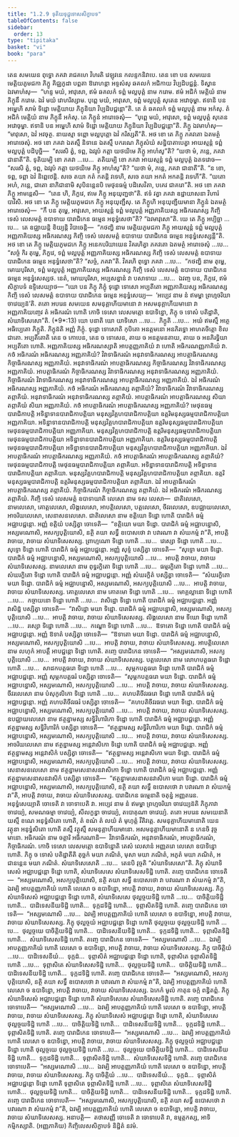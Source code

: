 ```yaml
---
title: "1.2.9 ទុតិយទុដ្ឋទោសសិក្ខាបទ"
tableOfContents: false
sidebar:
  order: 13
type: "tipitaka"
basket: "vi"
book: "para"
---
```



<DynamicBreadcrumb />

<Division number="391" book="para">

<Paragraph number="1626" book="para">
តេន សមយេន ពុទ្ធោ ភគវា រាជគហេ វិហរតិ វេឡុវនេ កលន្ទកនិវាបេ. តេន ខោ បន សមយេន មេត្តិយភូមជកា ភិក្ខូ គិជ្ឈកូដា បព្ពតា ឱរោហន្តា អទ្ទសំសុ ឆគលកំ អជិកាយ វិប្បដិបជ្ជន្តំ. ទិស្វាន ឯវមាហំសុ—  “ហន្ទ មយំ, អាវុសោ, ឥមំ ឆគលកំ ទព្ពំ មល្លបុត្តំ នាម ករោម. ឥមំ អជិកំ មេត្តិយំ នាម ភិក្ខុនឹ ករោម. ឯវំ មយំ វោហរិស្សាម. បុព្ពេ មយំ, អាវុសោ, ទព្ពំ មល្លបុត្តំ សុតេន អវោចុម្ហា. ឥទានិ បន អម្ហេហិ សាមំ ទិដ្ឋោ មេត្តិយាយ ភិក្ខុនិយា វិប្បដិបជ្ជន្តោ”តិ. តេ តំ ឆគលកំ ទព្ពំ មល្លបុត្តំ នាម អកំសុ. តំ អជិកំ មេត្តិយំ នាម ភិក្ខុនឹ អកំសុ. តេ ភិក្ខូនំ អារោចេសុំ—  “បុព្ពេ មយំ, អាវុសោ, ទព្ពំ មល្លបុត្តំ សុតេន អវោចុម្ហា. ឥទានិ បន អម្ហេហិ សាមំ ទិដ្ឋោ មេត្តិយាយ ភិក្ខុនិយា វិប្បដិបជ្ជន្តោ”តិ. ភិក្ខូ ឯវមាហំសុ—  “មាវុសោ, ឯវំ អវចុត្ថ. នាយស្មា ទព្ពោ មល្លបុត្តោ ឯវំ ករិស្សតី”តិ.
</Paragraph>

<Paragraph number="1627" book="para">
អថ ខោ តេ ភិក្ខូ ភគវតោ ឯតមត្ថំ អារោចេសុំ. អថ ខោ ភគវា ឯតស្មឹ និទានេ ឯតស្មឹ បករណេ ភិក្ខុសំឃំ សន្និបាតាបេត្វា អាយស្មន្តំ ទព្ពំ មល្លបុត្តំ បដិបុច្ឆិ—  “សរសិ ត្វំ, ទព្ព, ឯវរូបំ កត្តា យថយិមេ ភិក្ខូ អាហំសូ”តិ? “យថា មំ, ភន្តេ, ភគវា ជានាតី”តិ. ទុតិយម្បិ ខោ ភគវា …បេ…  តតិយម្បិ ខោ ភគវា អាយស្មន្តំ ទព្ពំ មល្លបុត្តំ ឯតទវោច—  “សរសិ ត្វំ, ទព្ព, ឯវរូបំ កត្តា យថយិមេ ភិក្ខូ អាហំសូ”តិ? “យថា មំ, ភន្តេ, ភគវា ជានាតី”តិ. “ន ខោ, ទព្ព, ទព្ពា ឯវំ និព្ពេឋេន្តិ. សចេ តយា កតំ កតន្តិ វទេហិ, សចេ តយា អកតំ អកតន្តិ វទេហី”តិ. “យតោ អហំ, ភន្តេ, ជាតោ នាភិជានាមិ សុបិនន្តេនបិ មេថុនធម្មំ បដិសេវិតា, បគេវ ជាគរោ”តិ. អថ ខោ ភគវា ភិក្ខូ អាមន្តេសិ—  “តេន ហិ, ភិក្ខវេ, ឥមេ ភិក្ខូ អនុយុញ្ជថា”តិ. ឥទំ វត្វា ភគវា ឧដ្ឋាយាសនា វិហារំ បាវិសិ.
</Paragraph>

<Paragraph number="1628" book="para">
អថ ខោ តេ ភិក្ខូ មេត្តិយភូមជកេ ភិក្ខូ អនុយុញ្ជឹសុ. តេ ភិក្ខូហិ អនុយុញ្ជីយមានា ភិក្ខូនំ ឯតមត្ថំ អារោចេសុំ—  “កឹ បន តុម្ហេ, អាវុសោ, អាយស្មន្តំ ទព្ពំ មល្លបុត្តំ អញ្ញភាគិយស្ស អធិករណស្ស កិញ្ចិ ទេសំ លេសមត្តំ ឧបាទាយ បារាជិកេន ធម្មេន អនុទ្ធំសេថា”តិ? “ឯវមាវុសោ”តិ. យេ តេ ភិក្ខូ អប្បិច្ឆា …បេ…  តេ ឧជ្ឈាយន្តិ ខិយ្យន្តិ វិបាចេន្តិ—  “កថញ្ហិ នាម មេត្តិយភូមជកា ភិក្ខូ អាយស្មន្តំ ទព្ពំ មល្លបុត្តំ អញ្ញភាគិយស្ស អធិករណស្ស កិញ្ចិ ទេសំ លេសមត្តំ ឧបាទាយ បារាជិកេន ធម្មេន អនុទ្ធំសេស្សន្តី”តិ.
</Paragraph>

<Paragraph number="1629" book="para">
អថ ខោ តេ ភិក្ខូ មេត្តិយភូមជកេ ភិក្ខូ អនេកបរិយាយេន វិគរហិត្វា ភគវតោ ឯតមត្ថំ អារោចេសុំ …បេ…  “សច្ចំ កិរ តុម្ហេ, ភិក្ខវេ, ទព្ពំ មល្លបុត្តំ អញ្ញភាគិយស្ស អធិករណស្ស កិញ្ចិ ទេសំ លេសមត្តំ ឧបាទាយ បារាជិកេន ធម្មេន អនុទ្ធំសេថា”តិ? “សច្ចំ, ភគវា”តិ. វិគរហិ ពុទ្ធោ ភគវា …បេ…  “កថញ្ហិ នាម តុម្ហេ, មោឃបុរិសា, ទព្ពំ មល្លបុត្តំ អញ្ញភាគិយស្ស អធិករណស្ស កិញ្ចិ ទេសំ លេសមត្តំ ឧបាទាយ បារាជិកេន ធម្មេន អនុទ្ធំសេស្សថ. នេតំ, មោឃបុរិសា, អប្បសន្នានំ វា បសាទាយ …បេ…  ឯវញ្ច បន, ភិក្ខវេ, ឥមំ សិក្ខាបទំ ឧទ្ទិសេយ្យាថ—
</Paragraph>

</Division>
<Division number="392" book="para">

<Paragraph number="1630" book="para">
<Emphasis>“យោ បន ភិក្ខុ ភិក្ខុំ ទុដ្ឋោ ទោសោ អប្បតីតោ អញ្ញភាគិយស្ស អធិករណស្ស កិញ្ចិ ទេសំ លេសមត្តំ ឧបាទាយ បារាជិកេន ធម្មេន អនុទ្ធំសេយ្យ—  ‘អប្បេវ នាម នំ ឥមម្ហា ព្រហ្មចរិយា ចាវេយ្យន៑’តិ. តតោ អបរេន សមយេន សមនុគ្គាហីយមានោ វា អសមនុគ្គាហីយមានោ វា អញ្ញភាគិយញ្ចេវ តំ អធិករណំ ហោតិ កោចិ ទេសោ លេសមត្តោ ឧបាទិន្នោ, ភិក្ខុ ច ទោសំ បតិដ្ឋាតិ, សំឃាទិសេសោ”</Emphasis>តិ. (*9*:<Emphasis>13</Emphasis>)
</Paragraph>

</Division>
<Division number="393" book="para">

<Paragraph number="1631" book="para">
<Emphasis>យោ បនា</Emphasis>តិ យោ យាទិសោ …បេ…  <Emphasis>ភិក្ខូ</Emphasis>តិ …បេ…  អយំ ឥមស្មឹ អត្ថេ អធិប្បេតោ ភិក្ខូតិ.
</Paragraph>

<Paragraph number="1632" book="para">
<Emphasis>ភិក្ខុន៑</Emphasis>តិ អញ្ញំ ភិក្ខុំ.
</Paragraph>

<Paragraph number="1633" book="para">
<Emphasis>ទុដ្ឋោ ទោសោ</Emphasis>តិ កុបិតោ អនត្តមនោ អនភិរទ្ធោ អាហតចិត្តោ ខិលជាតោ.
</Paragraph>

<Paragraph number="1634" book="para">
<Emphasis>អប្បតីតោ</Emphasis>តិ តេន ច កោបេន, តេន ច ទោសេន, តាយ ច អនត្តមនតាយ, តាយ ច អនភិរទ្ធិយា អប្បតីតោ ហោតិ.
</Paragraph>

<Paragraph number="1635" book="para">
<Emphasis>អញ្ញភាគិយស្ស អធិករណស្សា</Emphasis>តិ អាបត្តញ្ញភាគិយំ វា ហោតិ អធិករណញ្ញភាគិយំ វា. កថំ អធិករណំ អធិករណស្ស អញ្ញភាគិយំ? វិវាទាធិករណំ អនុវាទាធិករណស្ស អាបត្តាធិករណស្ស កិច្ចាធិករណស្ស អញ្ញភាគិយំ. អនុវាទាធិករណំ អាបត្តាធិករណស្ស កិច្ចាធិករណស្ស វិវាទាធិករណស្ស អញ្ញភាគិយំ. អាបត្តាធិករណំ កិច្ចាធិករណស្ស វិវាទាធិករណស្ស អនុវាទាធិករណស្ស អញ្ញភាគិយំ. កិច្ចាធិករណំ វិវាទាធិករណស្ស អនុវាទាធិករណស្ស អាបត្តាធិករណស្ស អញ្ញភាគិយំ. ឯវំ អធិករណំ អធិករណស្ស អញ្ញភាគិយំ.
</Paragraph>

<Paragraph number="1636" book="para">
កថំ អធិករណំ អធិករណស្ស តព្ភាគិយំ? វិវាទាធិករណំ វិវាទាធិករណស្ស តព្ភាគិយំ. អនុវាទាធិករណំ អនុវាទាធិករណស្ស តព្ភាគិយំ. អាបត្តាធិករណំ អាបត្តាធិករណស្ស សិយា តព្ភាគិយំ សិយា អញ្ញភាគិយំ.
</Paragraph>

<Paragraph number="1637" book="para">
កថំ អាបត្តាធិករណំ អាបត្តាធិករណស្ស អញ្ញភាគិយំ? មេថុនធម្មបារាជិកាបត្តិ អទិន្នាទានបារាជិកាបត្តិយា មនុស្សវិគ្គហបារាជិកាបត្តិយា ឧត្តរិមនុស្សធម្មបារាជិកាបត្តិយា អញ្ញភាគិយា. អទិន្នាទានបារាជិកាបត្តិ មនុស្សវិគ្គហបារាជិកាបត្តិយា ឧត្តរិមនុស្សធម្មបារាជិកាបត្តិយា មេថុនធម្មបារាជិកាបត្តិយា អញ្ញភាគិយា. មនុស្សវិគ្គហបារាជិកាបត្តិ ឧត្តរិមនុស្សធម្មបារាជិកាបត្តិយា មេថុនធម្មបារាជិកាបត្តិយា អទិន្នាទានបារាជិកាបត្តិយា អញ្ញភាគិយា. ឧត្តរិមនុស្សធម្មបារាជិកាបត្តិ មេថុនធម្មបារាជិកាបត្តិយា អទិន្នាទានបារាជិកាបត្តិយា មនុស្សវិគ្គហបារាជិកាបត្តិយា អញ្ញភាគិយា. ឯវំ អាបត្តាធិករណំ អាបត្តាធិករណស្ស អញ្ញភាគិយំ.
</Paragraph>

<Paragraph number="1638" book="para">
កថំ អាបត្តាធិករណំ អាបត្តាធិករណស្ស តព្ភាគិយំ? មេថុនធម្មបារាជិកាបត្តិ មេថុនធម្មបារាជិកាបត្តិយា តព្ភាគិយា. អទិន្នាទានបារាជិកាបត្តិ អទិន្នាទានបារាជិកាបត្តិយា តព្ភាគិយា. មនុស្សវិគ្គហបារាជិកាបត្តិ មនុស្សវិគ្គហបារាជិកាបត្តិយា តព្ភាគិយា. ឧត្តរិមនុស្សធម្មបារាជិកាបត្តិ ឧត្តរិមនុស្សធម្មបារាជិកាបត្តិយា តព្ភាគិយា. ឯវំ អាបត្តាធិករណំ អាបត្តាធិករណស្ស តព្ភាគិយំ.
</Paragraph>

<Paragraph number="1639" book="para">
កិច្ចាធិករណំ កិច្ចាធិករណស្ស តព្ភាគិយំ. ឯវំ អធិករណំ អធិករណស្ស តព្ភាគិយំ.
</Paragraph>

</Division>
<Division number="394" book="para">

<Paragraph number="1640" book="para">
<Emphasis>កិញ្ចិ ទេសំ លេសមត្តំ ឧបាទាយា</Emphasis>តិ លេសោ នាម ទស លេសា—  ជាតិលេសោ, នាមលេសោ, គោត្តលេសោ, លិង្គលេសោ, អាបត្តិលេសោ, បត្តលេសោ, ចីវរលេសោ, ឧបជ្ឈាយលេសោ, អាចរិយលេសោ, សេនាសនលេសោ.
</Paragraph>

</Division>
<Division number="395" book="para">

<Paragraph number="1641" book="para">
<Emphasis>ជាតិលេសោ</Emphasis> នាម ខត្តិយោ ទិដ្ឋោ ហោតិ បារាជិកំ ធម្មំ អជ្ឈាបជ្ជន្តោ. អញ្ញំ ខត្តិយំ បស្សិត្វា ចោទេតិ—  “ខត្តិយោ មយា ទិដ្ឋោ. បារាជិកំ ធម្មំ អជ្ឈាបន្នោសិ, អស្សមណោសិ, អសក្យបុត្តិយោសិ, នត្ថិ តយា សទ្ធឹ ឧបោសថោ វា បវារណា វា សំឃកម្មំ វា”តិ, អាបត្តិ វាចាយ, វាចាយ សំឃាទិសេសស្ស.
</Paragraph>

<Paragraph number="1642" book="para">
ព្រាហ្មណោ ទិដ្ឋោ ហោតិ …បេ…  វេស្សោ ទិដ្ឋោ ហោតិ …បេ…  សុទ្ទោ ទិដ្ឋោ ហោតិ បារាជិកំ ធម្មំ អជ្ឈាបជ្ជន្តោ. អញ្ញំ សុទ្ទំ បស្សិត្វា ចោទេតិ—  “សុទ្ទោ មយា ទិដ្ឋោ. បារាជិកំ ធម្មំ អជ្ឈាបន្នោសិ, អស្សមណោសិ, អសក្យបុត្តិយោសិ …បេ…  អាបត្តិ វាចាយ, វាចាយ សំឃាទិសេសស្ស.
</Paragraph>

</Division>
<Division number="396" book="para">

<Paragraph number="1643" book="para">
<Emphasis>នាមលេសោ</Emphasis> នាម ពុទ្ធរក្ខិតោ ទិដ្ឋោ ហោតិ …បេ…  ធម្មរក្ខិតោ ទិដ្ឋោ ហោតិ …បេ…  សំឃរក្ខិតោ ទិដ្ឋោ ហោតិ បារាជិកំ ធម្មំ អជ្ឈាបជ្ជន្តោ. អញ្ញំ សំឃរក្ខិតំ បស្សិត្វា ចោទេតិ—  “សំឃរក្ខិតោ មយា ទិដ្ឋោ. បារាជិកំ ធម្មំ អជ្ឈាបន្នោសិ, អស្សមណោសិ, អសក្យបុត្តិយោសិ …បេ…  អាបត្តិ វាចាយ, វាចាយ សំឃាទិសេសស្ស.
</Paragraph>

</Division>
<Division number="397" book="para">

<Paragraph number="1644" book="para">
<Emphasis>គោត្តលេសោ</Emphasis> នាម គោតមោ ទិដ្ឋោ ហោតិ …បេ…  មោគ្គល្លានោ ទិដ្ឋោ ហោតិ …បេ…  កច្ចាយនោ ទិដ្ឋោ ហោតិ …បេ…  វាសិដ្ឋោ ទិដ្ឋោ ហោតិ បារាជិកំ ធម្មំ អជ្ឈាបជ្ជន្តោ. អញ្ញំ វាសិដ្ឋំ បស្សិត្វា ចោទេតិ—  “វាសិដ្ឋោ មយា ទិដ្ឋោ. បារាជិកំ ធម្មំ អជ្ឈាបន្នោសិ, អស្សមណោសិ, អសក្យបុត្តិយោសិ …បេ…  អាបត្តិ វាចាយ, វាចាយ សំឃាទិសេសស្ស.
</Paragraph>

</Division>
<Division number="398" book="para">

<Paragraph number="1645" book="para">
<Emphasis>លិង្គលេសោ</Emphasis> នាម ទីឃោ ទិដ្ឋោ ហោតិ …បេ…  រស្សោ ទិដ្ឋោ ហោតិ …បេ…  កណ្ហោ ទិដ្ឋោ ហោតិ …បេ…  ឱទាតោ ទិដ្ឋោ ហោតិ បារាជិកំ ធម្មំ អជ្ឈាបជ្ជន្តោ. អញ្ញំ ឱទាតំ បស្សិត្វា ចោទេតិ—  “ឱទាតោ មយា ទិដ្ឋោ. បារាជិកំ ធម្មំ អជ្ឈាបន្នោសិ, អស្សមណោសិ, អសក្យបុត្តិយោសិ …បេ…  អាបត្តិ វាចាយ, វាចាយ សំឃាទិសេសស្ស.
</Paragraph>

</Division>
<Division number="399" book="para">

<Paragraph number="1646" book="para">
<Emphasis>អាបត្តិលេសោ</Emphasis> នាម លហុកំ អាបត្តឹ អាបជ្ជន្តោ ទិដ្ឋោ ហោតិ. តញ្ចេ បារាជិកេន ចោទេតិ—  “អស្សមណោសិ, អសក្យបុត្តិយោសិ …បេ…  អាបត្តិ វាចាយ, វាចាយ សំឃាទិសេសស្ស.
</Paragraph>

</Division>
<Division number="400" book="para">

<Paragraph number="1647" book="para">
<Emphasis>បត្តលេសោ</Emphasis> នាម លោហបត្តធរោ ទិដ្ឋោ ហោតិ …បេ…  សាដកបត្តធរោ ទិដ្ឋោ ហោតិ …បេ…  សុម្ភកបត្តធរោ ទិដ្ឋោ ហោតិ បារាជិកំ ធម្មំ អជ្ឈាបជ្ជន្តោ. អញ្ញំ សុម្ភកបត្តធរំ បស្សិត្វា ចោទេតិ—  “សុម្ភកបត្តធរោ មយា ទិដ្ឋោ. បារាជិកំ ធម្មំ អជ្ឈាបន្នោសិ, អស្សមណោសិ, អសក្យបុត្តិយោសិ …បេ…  អាបត្តិ វាចាយ, វាចាយ សំឃាទិសេសស្ស.
</Paragraph>

</Division>
<Division number="401" book="para">

<Paragraph number="1648" book="para">
<Emphasis>ចីវរលេសោ</Emphasis> នាម បំសុកូលិកោ ទិដ្ឋោ ហោតិ …បេ…  គហបតិចីវរធរោ ទិដ្ឋោ ហោតិ បារាជិកំ ធម្មំ អជ្ឈាបជ្ជន្តោ. អញ្ញំ គហបតិចីវរធរំ បស្សិត្វា ចោទេតិ—  “គហបតិចីវរធរោ មយា ទិដ្ឋោ. បារាជិកំ ធម្មំ អជ្ឈាបន្នោសិ, អស្សមណោសិ, អសក្យបុត្តិយោសិ …បេ…  អាបត្តិ វាចាយ, វាចាយ សំឃាទិសេសស្ស.
</Paragraph>

</Division>
<Division number="402" book="para">

<Paragraph number="1649" book="para">
<Emphasis>ឧបជ្ឈាយលេសោ</Emphasis> នាម ឥត្ថន្នាមស្ស សទ្ធិវិហារិកោ ទិដ្ឋោ ហោតិ បារាជិកំ ធម្មំ អជ្ឈាបជ្ជន្តោ. អញ្ញំ ឥត្ថន្នាមស្ស សទ្ធិវិហារិកំ បស្សិត្វា ចោទេតិ—  “ឥត្ថន្នាមស្ស សទ្ធិវិហារិកោ មយា ទិដ្ឋោ. បារាជិកំ ធម្មំ អជ្ឈាបន្នោសិ, អស្សមណោសិ, អសក្យបុត្តិយោសិ …បេ…  អាបត្តិ វាចាយ, វាចាយ សំឃាទិសេសស្ស.
</Paragraph>

</Division>
<Division number="403" book="para">

<Paragraph number="1650" book="para">
<Emphasis>អាចរិយលេសោ</Emphasis> នាម ឥត្ថន្នាមស្ស អន្តេវាសិកោ ទិដ្ឋោ ហោតិ បារាជិកំ ធម្មំ អជ្ឈាបជ្ជន្តោ. អញ្ញំ ឥត្ថន្នាមស្ស អន្តេវាសិកំ បស្សិត្វា ចោទេតិ—  “ឥត្ថន្នាមស្ស អន្តេវាសិកោ មយា ទិដ្ឋោ. បារាជិកំ ធម្មំ អជ្ឈាបន្នោសិ, អស្សមណោសិ, អសក្យបុត្តិយោសិ …បេ…  អាបត្តិ វាចាយ, វាចាយ សំឃាទិសេសស្ស.
</Paragraph>

</Division>
<Division number="404" book="para">

<Paragraph number="1651" book="para">
<Emphasis>សេនាសនលេសោ</Emphasis> នាម ឥត្ថន្នាមសេនាសនវាសិកោ ទិដ្ឋោ ហោតិ បារាជិកំ ធម្មំ អជ្ឈាបជ្ជន្តោ. អញ្ញំ ឥត្ថន្នាមសេនាសនវាសិកំ បស្សិត្វា ចោទេតិ—  “ឥត្ថន្នាមសេនាសនវាសិកោ មយា ទិដ្ឋោ. បារាជិកំ ធម្មំ អជ្ឈាបន្នោសិ, អស្សមណោសិ, អសក្យបុត្តិយោសិ, នត្ថិ តយា សទ្ធឹ ឧបោសថោ វា បវារណា វា សំឃកម្មំ វា”តិ, អាបត្តិ វាចាយ, វាចាយ សំឃាទិសេសស្ស.
</Paragraph>

</Division>
<Division number="405" book="para">

<Paragraph number="1652" book="para">
<Emphasis>បារាជិកេន ធម្មេនា</Emphasis>តិ ចតុន្នំ អញ្ញតរេន.
</Paragraph>

<Paragraph number="1653" book="para">
<Emphasis>អនុទ្ធំសេយ្យា</Emphasis>តិ ចោទេតិ វា ចោទាបេតិ វា.
</Paragraph>

<Paragraph number="1654" book="para">
<Emphasis>អប្បេវ នាម នំ ឥមម្ហា ព្រហ្មចរិយា ចាវេយ្យន៑</Emphasis>តិ ភិក្ខុភាវា ចាវេយ្យំ, សមណធម្មា ចាវេយ្យំ, សីលក្ខន្ធា ចាវេយ្យំ, តបោគុណា ចាវេយ្យំ.
</Paragraph>

<Paragraph number="1655" book="para">
<Emphasis>តតោ អបរេន សមយេនា</Emphasis>តិ យស្មឹ ខណេ អនុទ្ធំសិតោ ហោតិ, តំ ខណំ តំ លយំ តំ មុហុត្តំ វីតិវត្តេ.
</Paragraph>

<Paragraph number="1656" book="para">
<Emphasis>សមនុគ្គាហីយមានោ</Emphasis>តិ យេន វត្ថុនា អនុទ្ធំសិតោ ហោតិ តស្មឹ វត្ថុស្មឹ សមនុគ្គាហីយមានោ.
</Paragraph>

<Paragraph number="1657" book="para">
<Emphasis>អសមនុគ្គាហីយមានោ</Emphasis>តិ ន កេនចិ វុច្ចមានោ.
</Paragraph>

<Paragraph number="1658" book="para">
<Emphasis>អធិករណំ</Emphasis> នាម ចត្តារិ អធិករណានិ—  វិវាទាធិករណំ, អនុវាទាធិករណំ, អាបត្តាធិករណំ, កិច្ចាធិករណំ.
</Paragraph>

<Paragraph number="1659" book="para">
<Emphasis>កោចិ ទេសោ លេសមត្តោ ឧបាទិន្នោ</Emphasis>តិ តេសំ លេសានំ អញ្ញតរោ លេសោ ឧបាទិន្នោ ហោតិ.
</Paragraph>

<Paragraph number="1660" book="para">
<Emphasis>ភិក្ខុ ច ទោសំ បតិដ្ឋាតី</Emphasis>តិ តុច្ឆកំ មយា ភណិតំ, មុសា មយា ភណិតំ, អភូតំ មយា ភណិតំ, អជានន្តេន មយា ភណិតំ.
</Paragraph>

<Paragraph number="1661" book="para">
<Emphasis>សំឃាទិសេសោ</Emphasis>តិ …បេ…  តេនបិ វុច្ចតិ “សំឃាទិសេសោ”តិ.
</Paragraph>

</Division>
<Division number="406" book="para">

<Paragraph number="1662" book="para">
ភិក្ខុ សំឃាទិសេសំ អជ្ឈាបជ្ជន្តោ ទិដ្ឋោ ហោតិ, សំឃាទិសេសេ សំឃាទិសេសទិដ្ឋិ ហោតិ. តញ្ចេ បារាជិកេន ចោទេតិ—  “អស្សមណោសិ, អសក្យបុត្តិយោសិ, នត្ថិ តយា សទ្ធឹ ឧបោសថោ វា បវារណា វា សំឃកម្មំ វា”តិ, ឯវម្បិ អាបត្តញ្ញភាគិយំ ហោតិ លេសោ ច ឧបាទិន្នោ, អាបត្តិ វាចាយ, វាចាយ សំឃាទិសេសស្ស.
</Paragraph>

<Paragraph number="1663" book="para">
ភិក្ខុ សំឃាទិសេសំ អជ្ឈាបជ្ជន្តោ ទិដ្ឋោ ហោតិ, សំឃាទិសេសេ ថុល្លច្ចយទិដ្ឋិ ហោតិ …បេ…  បាចិត្តិយទិដ្ឋិ ហោតិ…  បាដិទេសនីយទិដ្ឋិ ហោតិ…  ទុក្កដទិដ្ឋិ ហោតិ…  ទុព្ភាសិតទិដ្ឋិ ហោតិ. តញ្ចេ បារាជិកេន ចោទេតិ—  “អស្សមណោសិ …បេ…  ឯវម្បិ អាបត្តញ្ញភាគិយំ ហោតិ លេសោ ច ឧបាទិន្នោ, អាបត្តិ វាចាយ, វាចាយ សំឃាទិសេសស្ស.
</Paragraph>

<Paragraph number="1664" book="para">
ភិក្ខុ ថុល្លច្ចយំ អជ្ឈាបជ្ជន្តោ ទិដ្ឋោ ហោតិ ថុល្លច្ចយេ ថុល្លច្ចយទិដ្ឋិ ហោតិ …បេ…  ថុល្លច្ចយេ បាចិត្តិយទិដ្ឋិ ហោតិ…  បាដិទេសនីយទិដ្ឋិ ហោតិ…  ទុក្កដទិដ្ឋិ ហោតិ…  ទុព្ភាសិតទិដ្ឋិ ហោតិ…  សំឃាទិសេសទិដ្ឋិ ហោតិ. តញ្ចេ បារាជិកេន ចោទេតិ—  “អស្សមណោសិ …បេ…  ឯវម្បិ អាបត្តញ្ញភាគិយំ ហោតិ លេសោ ច ឧបាទិន្នោ, អាបត្តិ វាចាយ, វាចាយ សំឃាទិសេសស្ស.
</Paragraph>

<Paragraph number="1665" book="para">
ភិក្ខុ បាចិត្តិយំ …បេ…  បាដិទេសនីយំ…  ទុក្កដំ…  ទុព្ភាសិតំ អជ្ឈាបជ្ជន្តោ ទិដ្ឋោ ហោតិ, ទុព្ភាសិតេ ទុព្ភាសិតទិដ្ឋិ ហោតិ …បេ…  ទុព្ភាសិតេ សំឃាទិសេសទិដ្ឋិ ហោតិ…  ថុល្លច្ចយទិដ្ឋិ ហោតិ…  បាចិត្តិយទិដ្ឋិ ហោតិ…  បាដិទេសនីយទិដ្ឋិ ហោតិ…  ទុក្កដទិដ្ឋិ ហោតិ. តញ្ចេ បារាជិកេន ចោទេតិ—  “អស្សមណោសិ, អសក្យបុត្តិយោសិ, នត្ថិ តយា សទ្ធឹ ឧបោសថោ វា បវារណា វា សំឃកម្មំ វា”តិ, ឯវម្បិ អាបត្តញ្ញភាគិយំ ហោតិ លេសោ ច ឧបាទិន្នោ, អាបត្តិ វាចាយ, វាចាយ សំឃាទិសេសស្ស.

</Paragraph>
</Division>

<Paragraph number="1666" type="center" book="para">
ឯកេកំ មូលំ កាតុន ចក្កំ ពន្ធិតព្ពំ.


</Paragraph>

<Division number="407" book="para">

<Paragraph number="1667" book="para">
ភិក្ខុ សំឃាទិសេសំ អជ្ឈាបជ្ជន្តោ ទិដ្ឋោ ហោតិ សំឃាទិសេសេ សំឃាទិសេសទិដ្ឋិ ហោតិ. តញ្ចេ បារាជិកេន ចោទាបេតិ—  “អស្សមណោសិ …បេ…  ឯវម្បិ អាបត្តញ្ញភាគិយំ ហោតិ លេសោ ច ឧបាទិន្នោ, អាបត្តិ វាចាយ, វាចាយ សំឃាទិសេសស្ស.
</Paragraph>

<Paragraph number="1668" book="para">
ភិក្ខុ សំឃាទិសេសំ អជ្ឈាបជ្ជន្តោ ទិដ្ឋោ ហោតិ, សំឃាទិសេសេ ថុល្លច្ចយទិដ្ឋិ ហោតិ …បេ…  បាចិត្តិយទិដ្ឋិ ហោតិ…  បាដិទេសនីយទិដ្ឋិ ហោតិ…  ទុក្កដទិដ្ឋិ ហោតិ…  ទុព្ភាសិតទិដ្ឋិ ហោតិ. តញ្ចេ បារាជិកេន ចោទាបេតិ—  “អស្សមណោសិ …បេ…  ឯវម្បិ អាបត្តញ្ញភាគិយំ ហោតិ លេសោ ច ឧបាទិន្នោ, អាបត្តិ វាចាយ, វាចាយ សំឃាទិសេសស្ស.
</Paragraph>

<Paragraph number="1669" book="para">
ភិក្ខុ ថុល្លច្ចយំ អជ្ឈាបជ្ជន្តោ ទិដ្ឋោ ហោតិ ថុល្លច្ចយេ ថុល្លច្ចយទិដ្ឋិ ហោតិ …បេ…  ថុល្លច្ចយេ បាចិត្តិយទិដ្ឋិ ហោតិ…  បាដិទេសនីយទិដ្ឋិ ហោតិ…  ទុក្កដទិដ្ឋិ ហោតិ…  ទុព្ភាសិតទិដ្ឋិ ហោតិ…  សំឃាទិសេសទិដ្ឋិ ហោតិ. តញ្ចេ បារាជិកេន ចោទាបេតិ—  “អស្សមណោសិ …បេ…  ឯវម្បិ អាបត្តញ្ញភាគិយំ ហោតិ លេសោ ច ឧបាទិន្នោ, អាបត្តិ វាចាយ, វាចាយ សំឃាទិសេសស្ស.
</Paragraph>

<Paragraph number="1670" book="para">
ភិក្ខុ បាចិត្តិយំ …បេ…  បាដិទេសនីយំ…  ទុក្កដំ…  ទុព្ភាសិតំ អជ្ឈាបជ្ជន្តោ ទិដ្ឋោ ហោតិ ទុព្ភាសិតេ ទុព្ភាសិតទិដ្ឋិ ហោតិ …បេ…  ទុព្ភាសិតេ សំឃាទិសេសទិដ្ឋិ ហោតិ…  ថុល្លច្ចយទិដ្ឋិ ហោតិ…  បាចិត្តិយទិដ្ឋិ ហោតិ…  បាដិទេសនីយទិដ្ឋិ ហោតិ…  ទុក្កដទិដ្ឋិ ហោតិ. តញ្ចេ បារាជិកេន ចោទាបេតិ—  “អស្សមណោសិ, អសក្យបុត្តិយោសិ, នត្ថិ តយា សទ្ធឹ ឧបោសថោ វា បវារណា វា សំឃកម្មំ វា”តិ, ឯវម្បិ អាបត្តញ្ញភាគិយំ ហោតិ លេសោ ច ឧបាទិន្នោ, អាបត្តិ វាចាយ, វាចាយ សំឃាទិសេសស្ស.
</Paragraph>

</Division>
<Division number="408" book="para">

<Paragraph number="1671" book="para">
អនាបត្តិ—  តថាសញ្ញី ចោទេតិ វា ចោទាបេតិ វា, ឧម្មត្តកស្ស, អាទិកម្មិកស្សាតិ.

</Paragraph>
</Division>

<Paragraph number="1672" type="center" book="para">
(អញ្ញភាគិយ) កិញ្ចិលេសសិក្ខាបទំ និដ្ឋិតំ នវមំ.
</Paragraph>